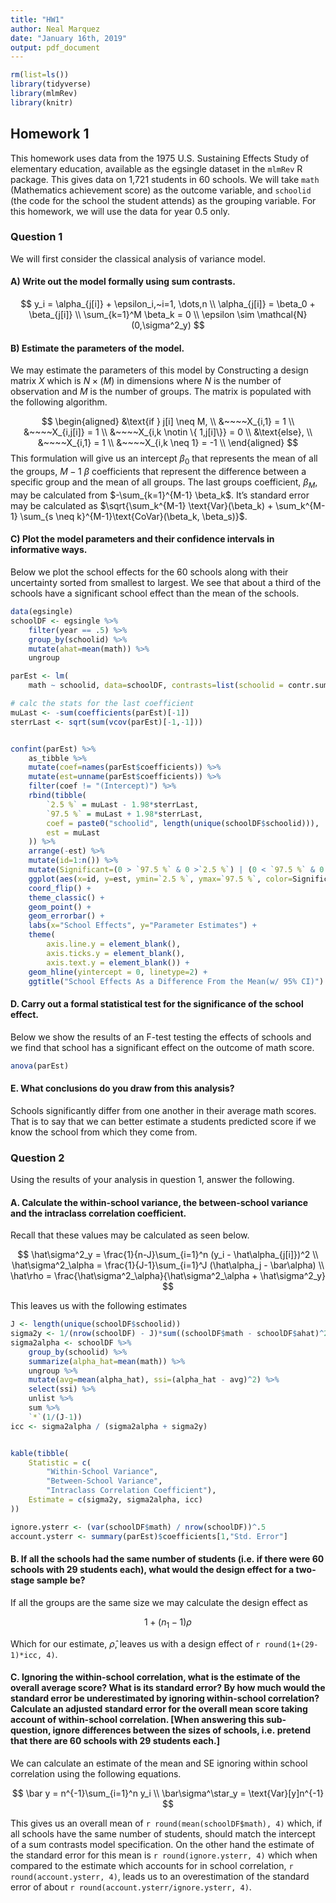 ```yaml
---
title: "HW1"
author: Neal Marquez
date: "January 16th, 2019"
output: pdf_document
---
```


```r
rm(list=ls())
library(tidyverse)
library(mlmRev)
library(knitr)
```

## Homework 1  

This homework uses data from the 1975 U.S. Sustaining Effects Study of elementary education, available as the egsingle dataset in the `mlmRev` R package. This gives data on 1,721 students in 60 schools. We will take `math` (Mathematics achievement score) as the outcome variable, and `schoolid` (the code for the school the student attends) as the grouping variable. For this homework, we will use the data for year $0.5$ only.  

### Question 1  

We will first consider the classical analysis of variance model.  

#### A) Write out the model formally using sum contrasts.  

$$
y_i = \alpha_{j[i]} + \epsilon_i,~i=1, \dots,n \\
\alpha_{j[i]} = \beta_0 + \beta_{j[i]} \\
\sum_{k=1}^M \beta_k = 0 \\
\epsilon \sim \mathcal{N}(0,\sigma^2_y)
$$


#### B) Estimate the parameters of the model.  

We may estimate the parameters of this model by Constructing a design matrix $X$ which is $N \times (M)$ in dimensions where $N$ is the number of observation and $M$ is the number of groups. The matrix is populated with the following algorithm.

$$
\begin{aligned}
&\text{if } j[i] \neq M, \\
&~~~~X_{i,1} = 1 \\
&~~~~X_{i,j[i]} = 1 \\
&~~~~X_{i,k \notin \{ 1,j[i]\}} = 0 \\
&\text{else}, \\
&~~~~X_{i,1} = 1 \\
&~~~~X_{i,k \neq 1} = -1 \\
\end{aligned}
$$
This formulation will give us an intercept $\beta_0$ that represents the mean of all the groups, $M-1~\beta$ coefficients that represent the difference between a specific group and the mean of all groups. The last groups coefficient, $\beta_M$, may be calculated from $-\sum_{k=1}^{M-1} \beta_k$. It's standard error may be calculated as $\sqrt{\sum_k^{M-1} \text{Var}(\beta_k) + \sum_k^{M-1} \sum_{s \neq k}^{M-1}\text{CoVar}(\beta_k, \beta_s)}$.

#### C) Plot the model parameters and their confidence intervals in informative ways.

Below we plot the school effects for the 60 schools along with their uncertainty sorted from smallest to largest. We see that about a third of the schools have a significant school effect than the mean of the schools.  

```r
data(egsingle)
schoolDF <- egsingle %>%
    filter(year == .5) %>%
    group_by(schoolid) %>%
    mutate(ahat=mean(math)) %>%
    ungroup

parEst <- lm(
    math ~ schoolid, data=schoolDF, contrasts=list(schoolid = contr.sum))

# calc the stats for the last coefficient
muLast <- -sum(coefficients(parEst)[-1])
sterrLast <- sqrt(sum(vcov(parEst)[-1,-1]))


confint(parEst) %>%
    as_tibble %>%
    mutate(coef=names(parEst$coefficients)) %>%
    mutate(est=unname(parEst$coefficients)) %>%
    filter(coef != "(Intercept)") %>%
    rbind(tibble(
        `2.5 %` = muLast - 1.98*sterrLast,
        `97.5 %` = muLast + 1.98*sterrLast,
        coef = paste0("schoolid", length(unique(schoolDF$schoolid))),
        est = muLast
    )) %>%
    arrange(-est) %>%
    mutate(id=1:n()) %>%
    mutate(Significant=(0 > `97.5 %` & 0 >`2.5 %`) | (0 < `97.5 %` & 0 <`2.5 %`)) %>%
    ggplot(aes(x=id, y=est, ymin=`2.5 %`, ymax=`97.5 %`, color=Significant)) +
    coord_flip() +
    theme_classic() +
    geom_point() +
    geom_errorbar() +
    labs(x="School Effects", y="Parameter Estimates") +
    theme(
        axis.line.y = element_blank(),
        axis.ticks.y = element_blank(),
        axis.text.y = element_blank()) +
    geom_hline(yintercept = 0, linetype=2) +
    ggtitle("School Effects As a Difference From the Mean(w/ 95% CI)")

```

#### D. Carry out a formal statistical test for the significance of the school effect.  
Below we show the results of an F-test testing the effects of schools and we find that school has a significant effect on the outcome of math score.


```r
anova(parEst)
```

#### E. What conclusions do you draw from this analysis?  

Schools significantly differ from one another in their average math scores. That is to say that we can better estimate a students predicted score if we know the school from which they come from.

### Question 2  

Using the results of your analysis in question 1, answer the following.  

#### A. Calculate the within-school variance, the between-school variance and the intraclass correlation coefficient.

Recall that these values may be calculated as seen below.

$$
\hat\sigma^2_y = \frac{1}{n-J}\sum_{i=1}^n (y_i - \hat\alpha_{j[i]})^2 \\
\hat\sigma^2_\alpha = \frac{1}{J-1}\sum_{i=1}^J (\hat\alpha_j - \bar\alpha) \\
\hat\rho = \frac{\hat\sigma^2_\alpha}{\hat\sigma^2_\alpha + \hat\sigma^2_y}
$$

This leaves us with the following estimates

```r
J <- length(unique(schoolDF$schoolid))
sigma2y <- 1/(nrow(schoolDF) - J)*sum((schoolDF$math - schoolDF$ahat)^2)
sigma2alpha <- schoolDF %>%
    group_by(schoolid) %>%
    summarize(alpha_hat=mean(math)) %>%
    ungroup %>%
    mutate(avg=mean(alpha_hat), ssi=(alpha_hat - avg)^2) %>%
    select(ssi) %>%
    unlist %>%
    sum %>%
    `*`(1/(J-1))
icc <- sigma2alpha / (sigma2alpha + sigma2y)


kable(tibble(
    Statistic = c(
        "Within-School Variance",
        "Between-School Variance",
        "Intraclass Correlation Coefficient"),
    Estimate = c(sigma2y, sigma2alpha, icc)
))

ignore.ysterr <- (var(schoolDF$math) / nrow(schoolDF))^.5
account.ysterr <- summary(parEst)$coefficients[1,"Std. Error"]
```

#### B. If all the schools had the same number of students (i.e. if there were 60 schools with 29 students each), what would the design effect for a two-stage sample be?

If all the groups are the same size we may calculate the design effect as  

$$
1 + (n_1-1)\rho
$$

Which for our estimate, $\hat\rho$, leaves us with a design effect of `r round(1+(29-1)*icc, 4)`.

#### C. Ignoring the within-school correlation, what is the estimate of the overall average score? What is its standard error? By how much would the standard error be underestimated by ignoring within-school correlation? Calculate an adjusted standard error for the overall mean score taking account of within-school correlation. [When answering this sub-question, ignore differences between the sizes of schools, i.e. pretend that there are 60 schools with 29 students each.]

We can calculate an estimate of the mean and SE ignoring within school correlation using the following equations.

$$
\bar y = n^{-1}\sum_{i=1}^n y_i \\
\bar\sigma^\star_y = \text{Var}[y]n^{-1}
$$

This gives us an overall mean of `r round(mean(schoolDF$math), 4)` which, if all schools have the same number of students, should match the intercept of a sum contrasts model specification. On the other hand the estimate of the standard error for this mean is `r round(ignore.ysterr, 4)` which when compared to the estimate which accounts for in school correlation, `r round(account.ysterr, 4)`, leads us to an overestimation of the standard error of about `r round(account.ysterr/ignore.ysterr, 4)`.
